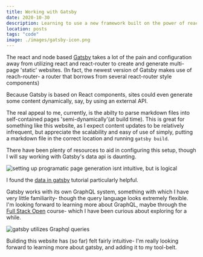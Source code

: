 ```yaml
---
title: Working with Gatsby
date: 2020-10-30
description: Learning to use a new framework built on the power of react.
location: posts
tags: "code"
image: ./images/gatsby-icon.png
---
```


The react and node based [Gatsby](http://www.gatsbyjs.com) takes a lot of the pain and configuration away from utilizing react and react-router to create and generate multi-page 'static' websites. (In fact, the newest version of Gatsby makes use of reach-router- a router that borrows from several react-router style components)

Because Gatsby is based on React components, sites could even generate some content dynamically, say, by using an external API.

The real appeal to me, currently, is the abilty to parse markdown files into self-contained pages 'semi-dynamically'(at build time). This is great for something like this website, as I expect content updates to be relatively infrequent, but appreciate the scalability and easy of use of simply, putting a markdown file in the correct location and running `gatsby build`.

There have been plenty of resources to aid in configuring this setup, though I will say working with Gatsby's data api is daunting.

![setting up programatic page generation isnt intuitive, but is logical](./images/createnode.png)

I found the [data in gatsby](https://gatsbyjs.com/tutorial/part-four) tutorial particularly helpful.

Gatsby works with its own GraphQL system, something with which I have very little familiarity- though the query language looks extremely flexible. I'm looking forward to learning more about GraphQL, maybe through the [Full Stack Open](https://fullstackopen.com/en/) course- which I have been curious about exploring for a while.

![gatsby utilizes Graphql queries](./images/graphql.png)

Building this website has (so far) felt fairly intuitive- I'm really looking forward to learning more about gatsby, and adding it to my tool-belt.
